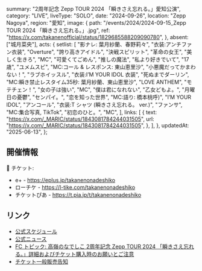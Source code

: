   summary: "2周年記念 Zepp TOUR 2024 「瞬きさえ忘れる。」愛知公演",
  category: "LIVE",
  liveType: "SOLO",
  date: "2024-09-26",
  location: "Zepp Nagoya",
  region: "愛知",
  image: {
    path: "/events/2024/2024-09-15_Zepp TOUR 2024 「瞬きさえ忘れる。」.jpg",
    ref: "https://x.com/takanenofficial/status/1829685588209090780",
  },
  absent: ["城月菜央"],
  acts: {
    setlist: [
      "影ナレ: 葉月紗蘭、春野莉々",
      "衣装:アンチファン衣装",
      "Overture",
      "誇り高きアイドル",
      "決戦スピリット",
      "革命の女王",
      "美しく生きろ",
      "MC",
      "可愛くてごめん",
      "推しの魔法",
      "私より好きでいて",
      "17歳",
      "ユメムスビ",
      "MC:コール & レスポンス: 東山恵里沙",
      "小悪魔だってかまわない！",
      "ラブホイッスル",
      "衣装:I’M YOUR IDOL 衣装",
      "死ぬまでダーリン",
      "MC:瞬き禁止レスタイム35秒: 葉月紗蘭、東山恵里沙",
      "LOVE ANTHEM",
      "モテチェン！",
      "女の子は強い",
      "MC",
      "僕は君になれない",
      "乙女どもよ。",
      "月曜日の憂鬱",
      "センパイ。",
      "恋を知った世界",
      "MC:語り: 橋本桃呼)",
      "I’M YOUR IDOL",
      "アンコール",
      "衣装:T シャツ (瞬きさえ忘れる。 ver.)",
      "ファンサ",
      "MC:集合写真, TikTok",
      "初恋のひと。",
      "MC",
    ],
    links: [
      {
        text: "https://x.com/_MARIC/status/1843081784244031505",
        url: "https://x.com/_MARIC/status/1843081784244031505",
      },
    ],
  },
  updatedAt: "2025-06-13",
};

## 開催情報

🎫 チケット:

- e+ - https://eplus.jp/takanenonadeshiko
- ローチケ - https://l-tike.com/takanenonadeshiko
- チケットぴあ - https://t.pia.jp/t/takanenonadeshiko

## リンク

- [公式スケジュール](https://takanenonadeshiko.jp/events/event/高嶺のなでしこ-2周年記念-zepp-tour-2024-「瞬きさえ忘れる。/)
- [公式ニュース](https://takanenonadeshiko.jp/高嶺のなでしこ-2周年記念-zepp-tour-2024-「瞬きさえ忘れる。/)
- [FC トピック: 高嶺のなでしこ 2周年記念 Zepp TOUR 2024 「瞬きさえ忘れる。」詳細およびチケット購入時のお願いとご注意](https://takanekofc.com/topics/public/_/qtayqeijui6ozym1.html)
- [チケット一般販売告知](https://x.com/takanenofficial/status/1829685588209090780)
